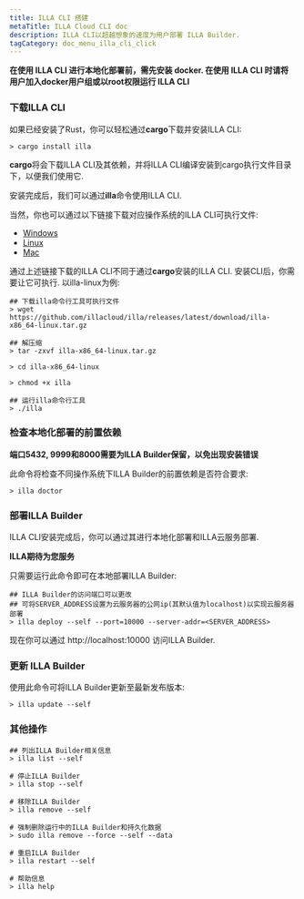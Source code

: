 ```yaml
---
title: ILLA CLI 搭建
metaTitle: ILLA Cloud CLI doc
description: ILLA CLI以超越想象的速度为用户部署 ILLA Builder.
tagCategory: doc_menu_illa_cli_click
---
```


**在使用 ILLA CLI 进行本地化部署前，需先安装 docker. 在使用 ILLA CLI 时请将用户加入docker用户组或以root权限运行 ILLA CLI**

### 下载ILLA CLI
如果已经安装了Rust，你可以轻松通过**cargo**下载并安装ILLA CLI: 
``` 
> cargo install illa
```
**cargo**将会下载ILLA CLI及其依赖，并将ILLA CLI编译安装到cargo执行文件目录下，以便我们使用它.

安装完成后，我们可以通过**illa**命令使用ILLA CLI.

当然，你也可以通过以下链接下载对应操作系统的ILLA CLI可执行文件:

* [Windows](https://github.com/illacloud/illa/releases/latest/download/illa-x86_64-win.zip)
* [Linux](https://github.com/illacloud/illa/releases/latest/download/illa-x86_64-linux.tar.gz)
* [Mac](https://github.com/illacloud/illa/releases/latest/download/illa-x86_64-macos.tar.gz)

通过上述链接下载的ILLA CLI不同于通过**cargo**安装的ILLA CLI. 安装CLI后，你需要让它可执行. 以illa-linux为例:

```
## 下载illa命令行工具可执行文件
> wget https://github.com/illacloud/illa/releases/latest/download/illa-x86_64-linux.tar.gz

## 解压缩
> tar -zxvf illa-x86_64-linux.tar.gz

> cd illa-x86_64-linux

> chmod +x illa

## 运行illa命令行工具
> ./illa

```

### 检查本地化部署的前置依赖

**端口5432, 9999和8000需要为ILLA Builder保留，以免出现安装错误**

此命令将检查不同操作系统下ILLA Builder的前置依赖是否符合要求:
```
> illa doctor
```

### 部署ILLA Builder
ILLA CLI安装完成后，你可以通过其进行本地化部署和ILLA云服务部署.

**ILLA期待为您服务**

只需要运行此命令即可在本地部署ILLA Builder: 

```
## ILLA Builder的访问端口可以更改
## 可将SERVER_ADDRESS设置为云服务器的公网ip(其默认值为localhost)以实现云服务器部署
> illa deploy --self --port=10000 --server-addr=<SERVER_ADDRESS>
```
现在你可以通过 http://localhost:10000 访问ILLA Builder.

### 更新 ILLA Builder
使用此命令可将ILLA Builder更新至最新发布版本:
```
> illa update --self
```

### 其他操作
```
## 列出ILLA Builder相关信息
> illa list --self

# 停止ILLA Builder
> illa stop --self

# 移除ILLA Builder
> illa remove --self

# 强制删除运行中的ILLA Builder和持久化数据
> sudo illa remove --force --self --data

# 重启ILLA Builder
> illa restart --self

# 帮助信息
> illa help
```
